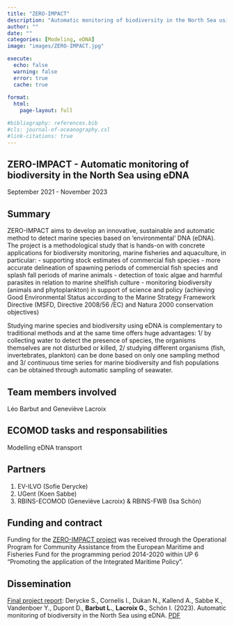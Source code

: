 ```yaml
---
title: "ZERO-IMPACT"
description: "Automatic monitoring of biodiversity in the North Sea using eDNA"
author: ""
date: ""
categories: [Modeling, eDNA]
image: "images/ZERO-IMPACT.jpg"

execute:
  echo: false
  warning: false
  error: true
  cache: true
  
format: 
  html:
    page-layout: full

#bibliography: references.bib
#cls: journal-of-oceanography.csl
#link-citations: true
---
```


## ZERO-IMPACT - Automatic monitoring of biodiversity in the North Sea using eDNA

September 2021 - November 2023

## Summary

ZERO-IMPACT aims to develop an innovative, sustainable and automatic method to detect marine species based on ‘environmental’ DNA (eDNA). The project is a methodological study that is hands-on with concrete applications for biodiversity monitoring, marine fisheries and aquaculture, in particular:
- supporting stock estimates of commercial fish species
- more accurate delineation of spawning periods of commercial fish species and splash fall periods of marine animals
- detection of toxic algae and harmful parasites in relation to marine shellfish culture
- monitoring biodiversity (animals and phytoplankton) in support of science and policy (achieving Good Environmental Status according to the Marine Strategy Framework Directive (MSFD, Directive 2008/56 /EC) and Natura 2000 conservation objectives)

Studying marine species and biodiversity using eDNA is complementary to traditional methods and at the same time offers huge advantages: 1/ by collecting water to detect the presence of species, the organisms themselves are not disturbed or killed, 2/ studying different organisms (fish, invertebrates, plankton) can be done based on only one sampling method and 3/ continuous time series for marine biodiversity and fish populations can be obtained through automatic sampling of seawater.

## Team members involved

Léo Barbut and Geneviève Lacroix

## ECOMOD tasks and responsabilities

Modelling eDNA transport

## Partners

1. EV-ILVO (Sofie Derycke)
2. UGent (Koen Sabbe)
3. RBINS-ECOMOD (Geneviève Lacroix) & RBINS-FWB (Isa Schön)

## Funding and contract
Funding for the [ZERO-IMPACT project](https://ilvo.vlaanderen.be/en/news/automatic-monitoring-of-biodiversity-in-the-north-sea-edna-is-the-key#:~:text=ZERO-IMPACT%20aims%20to%20develop%20an%20innovative%2C%20sustainable%20and,find%20out%20exactly%20when%20certain%20fish%20species%20spawn) was received through the Operational Program for Community Assistance from the European Maritime and Fisheries Fund for the programming period 2014-2020 within UP 6 "Promoting the application of the Integrated Maritime Policy ".

## Dissemination
[Final project report](https://pureportal.ilvo.be/en/publications/automatic-monitoring-of-biodiversity-in-the-north-sea-using-edna): 
Derycke S., Cornelis I., Dukan N., Kallend A., Sabbe K., Vandenboer Y., Dupont D., **Barbut L.**, **Lacroix G.**, Schön I. (2023). Automatic monitoring of biodiversity in the North Sea using eDNA. [PDF](https://pure.ilvo.be/ws/portalfiles/portal/36820130/Zero_impact_Report_12012023.pdf)

